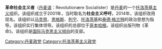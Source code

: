 '''革命社会主义者'''（[[丹麦语|丹麦语]]：Revolutionære Socialister）是[[丹麦|丹麦]]的一个[[托洛茨基主义|托洛茨基主义]]组织。该组织成立于2001年，当时取名为'''社会主义呼吁'''。2014年，该组织改用现名。该组织以[[马克思|马克思]]、[[恩格斯|恩格斯]]、[[列宁|列宁]]、[[托洛茨基|托洛茨基]]和[[泰德·格兰特|泰德·格兰特]]的政治思想为指导。该组织实行集体领导。该组织的总部位于[[哥本哈根|哥本哈根]]。该组织出版刊物《革命》。该组织是[[国际马克思主义倾向|国际马克思主义倾向]]的支部。

[[Category:丹麦政党|Category:丹麦政党]]
[[Category:托洛茨基主义政党|Category:托洛茨基主义政党]]